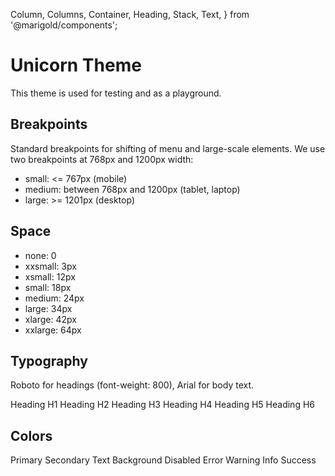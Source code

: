   Column,
  Columns,
  Container,
  Heading,
  Stack,
  Text,
} from '@marigold/components';

# Unicorn Theme

This theme is used for testing and as a playground.

## Breakpoints

Standard breakpoints for shifting of menu and large-scale elements. We use two breakpoints at 768px and 1200px width:

- small: <= 767px (mobile)
- medium: between 768px and 1200px (tablet, laptop)
- large: >= 1201px (desktop)

## Space

- none: 0
- xxsmall: 3px
- xsmall: 12px
- small: 18px
- medium: 24px
- large: 34px
- xlarge: 42px
- xxlarge: 64px

## Typography

Roboto for headings (font-weight: 800),
Arial for body text.

<Stack space={24}>
  <Heading as="h1" variant="h1">
    Heading H1
  </Heading>
  <Heading as="h2" variant="h2">
    Heading H2
  </Heading>
  <Heading as="h3" variant="h3">
    Heading H3
  </Heading>
  <Heading as="h4" variant="h4">
    Heading H4
  </Heading>
  <Heading as="h5" variant="h5">
    Heading H5
  </Heading>
  <Heading as="h6" variant="h6">
    Heading H6
  </Heading>
</Stack>

## Colors

<div>
  <Columns>
    <Column width={2}>
      <Stack space={4}>
        <Container
          className={useStyles({
            css: { bg: '#c9b1ff', width: '96px', height: '24px' },
          })}
        />
        <Container
          className={useStyles({
            css: { bg: '#ffcaf2', width: '96px', height: '24px' },
          })}
        />
        <Container
          className={useStyles({
            css: { bg: '#070708', width: '96px', height: '24px' },
          })}
        />
        <Container
          className={useStyles({
            css: { bg: '#fdfcfd', width: '96px', height: '24px' },
          })}
        />
        <Container
          className={useStyles({
            css: { bg: '#e9e7eb', width: '96px', height: '24px' },
          })}
        />
        <Container
          className={useStyles({
            css: { bg: '#ffb2b1', width: '96px', height: '24px' },
          })}
        />
        <Container
          className={useStyles({
            css: { bg: '#fff3ad', width: '96px', height: '24px' },
          })}
        />
        <Container
          className={useStyles({
            css: { bg: '#a2edff', width: '96px', height: '24px' },
          })}
        />
        <Container
          className={useStyles({
            css: { bg: '#bcffbc', width: '96px', height: '24px' },
          })}
        />
      </Stack>
    </Column>
    <Column width={6}>
      <Stack space={4}>
        <Text>Primary</Text>
        <Text>Secondary</Text>
        <Text>Text</Text>
        <Text>Background</Text>
        <Text>Disabled</Text>
        <Text>Error</Text>
        <Text>Warning</Text>
        <Text>Info</Text>
        <Text>Success</Text>
      </Stack>
    </Column>
  </Columns>
</div>
